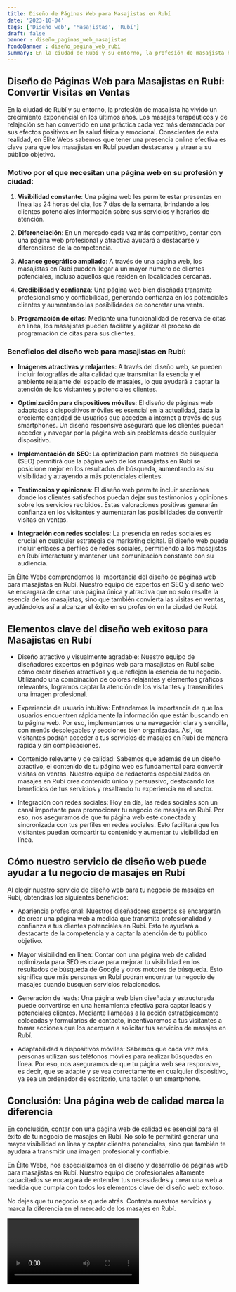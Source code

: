 ```yaml
---
title: Diseño de Páginas Web para Masajistas en Rubí
date: '2023-10-04'
tags: ['Diseño web', 'Masajistas', 'Rubí']
draft: false
banner : diseño_paginas_web_masajistas
fondoBanner : diseño_pagina_web_rubí
summary: En la ciudad de Rubí y su entorno, la profesión de masajista ha vivido un crecimiento exponencial en los últimos años. Los masajes terapéuticos y de relajación se han convertido en una práctica cada vez más demandada por sus efectos positivos en la salud física y emocional. Conscientes de esta realidad, en Élite Webs sabemos que tener una presencia online efectiva es clave para que los masajistas en Rubí puedan destacarse y atraer a su público objetivo.
---
```


## Diseño de Páginas Web para Masajistas en Rubí: Convertir Visitas en Ventas

En la ciudad de Rubí y su entorno, la profesión de masajista ha vivido un crecimiento exponencial en los últimos años. Los masajes terapéuticos y de relajación se han convertido en una práctica cada vez más demandada por sus efectos positivos en la salud física y emocional. Conscientes de esta realidad, en Élite Webs sabemos que tener una presencia online efectiva es clave para que los masajistas en Rubí puedan destacarse y atraer a su público objetivo.

### Motivo por el que necesitan una página web en su profesión y ciudad:

1. **Visibilidad constante**: Una página web les permite estar presentes en línea las 24 horas del día, los 7 días de la semana, brindando a los clientes potenciales información sobre sus servicios y horarios de atención.

2. **Diferenciación**: En un mercado cada vez más competitivo, contar con una página web profesional y atractiva ayudará a destacarse y diferenciarse de la competencia.

3. **Alcance geográfico ampliado**: A través de una página web, los masajistas en Rubí pueden llegar a un mayor número de clientes potenciales, incluso aquellos que residen en localidades cercanas.

4. **Credibilidad y confianza**: Una página web bien diseñada transmite profesionalismo y confiabilidad, generando confianza en los potenciales clientes y aumentando las posibilidades de concretar una venta.

5. **Programación de citas**: Mediante una funcionalidad de reserva de citas en línea, los masajistas pueden facilitar y agilizar el proceso de programación de citas para sus clientes.

### Beneficios del diseño web para masajistas en Rubí:

- **Imágenes atractivas y relajantes**: A través del diseño web, se pueden incluir fotografías de alta calidad que transmitan la esencia y el ambiente relajante del espacio de masajes, lo que ayudará a captar la atención de los visitantes y potenciales clientes.

- **Optimización para dispositivos móviles**: El diseño de páginas web adaptadas a dispositivos móviles es esencial en la actualidad, dada la creciente cantidad de usuarios que acceden a internet a través de sus smartphones. Un diseño responsive asegurará que los clientes puedan acceder y navegar por la página web sin problemas desde cualquier dispositivo.

- **Implementación de SEO**: La optimización para motores de búsqueda (SEO) permitirá que la página web de los masajistas en Rubí se posicione mejor en los resultados de búsqueda, aumentando así su visibilidad y atrayendo a más potenciales clientes.

- **Testimonios y opiniones**: El diseño web permite incluir secciones donde los clientes satisfechos puedan dejar sus testimonios y opiniones sobre los servicios recibidos. Estas valoraciones positivas generarán confianza en los visitantes y aumentarán las posibilidades de convertir visitas en ventas.

- **Integración con redes sociales**: La presencia en redes sociales es crucial en cualquier estrategia de marketing digital. El diseño web puede incluir enlaces a perfiles de redes sociales, permitiendo a los masajistas en Rubí interactuar y mantener una comunicación constante con su audiencia.

En Élite Webs comprendemos la importancia del diseño de páginas web para masajistas en Rubí. Nuestro equipo de expertos en SEO y diseño web se encargará de crear una página única y atractiva que no solo resalte la esencia de los masajistas, sino que también convierta las visitas en ventas, ayudándolos así a alcanzar el éxito en su profesión en la ciudad de Rubí.

<GifSeo />

<Cta />

## Elementos clave del diseño web exitoso para Masajistas en Rubí

- Diseño atractivo y visualmente agradable: Nuestro equipo de diseñadores expertos en páginas web para masajistas en Rubí sabe cómo crear diseños atractivos y que reflejen la esencia de tu negocio. Utilizando una combinación de colores relajantes y elementos gráficos relevantes, logramos captar la atención de los visitantes y transmitirles una imagen profesional.

- Experiencia de usuario intuitiva: Entendemos la importancia de que los usuarios encuentren rápidamente la información que están buscando en tu página web. Por eso, implementamos una navegación clara y sencilla, con menús desplegables y secciones bien organizadas. Así, los visitantes podrán acceder a tus servicios de masajes en Rubí de manera rápida y sin complicaciones.

- Contenido relevante y de calidad: Sabemos que además de un diseño atractivo, el contenido de tu página web es fundamental para convertir visitas en ventas. Nuestro equipo de redactores especializados en masajes en Rubí crea contenido único y persuasivo, destacando los beneficios de tus servicios y resaltando tu experiencia en el sector.

- Integración con redes sociales: Hoy en día, las redes sociales son un canal importante para promocionar tu negocio de masajes en Rubí. Por eso, nos aseguramos de que tu página web esté conectada y sincronizada con tus perfiles en redes sociales. Esto facilitará que los visitantes puedan compartir tu contenido y aumentar tu visibilidad en línea.

## Cómo nuestro servicio de diseño web puede ayudar a tu negocio de masajes en Rubí

Al elegir nuestro servicio de diseño web para tu negocio de masajes en Rubí, obtendrás los siguientes beneficios:

- Apariencia profesional: Nuestros diseñadores expertos se encargarán de crear una página web a medida que transmita profesionalidad y confianza a tus clientes potenciales en Rubí. Esto te ayudará a destacarte de la competencia y a captar la atención de tu público objetivo.

- Mayor visibilidad en línea: Contar con una página web de calidad optimizada para SEO es clave para mejorar tu visibilidad en los resultados de búsqueda de Google y otros motores de búsqueda. Esto significa que más personas en Rubí podrán encontrar tu negocio de masajes cuando busquen servicios relacionados.

- Generación de leads: Una página web bien diseñada y estructurada puede convertirse en una herramienta efectiva para captar leads y potenciales clientes. Mediante llamadas a la acción estratégicamente colocadas y formularios de contacto, incentivaremos a tus visitantes a tomar acciones que los acerquen a solicitar tus servicios de masajes en Rubí.

- Adaptabilidad a dispositivos móviles: Sabemos que cada vez más personas utilizan sus teléfonos móviles para realizar búsquedas en línea. Por eso, nos aseguramos de que tu página web sea responsive, es decir, que se adapte y se vea correctamente en cualquier dispositivo, ya sea un ordenador de escritorio, una tablet o un smartphone.

## Conclusión: Una página web de calidad marca la diferencia

En conclusión, contar con una página web de calidad es esencial para el éxito de tu negocio de masajes en Rubí. No solo te permitirá generar una mayor visibilidad en línea y captar clientes potenciales, sino que también te ayudará a transmitir una imagen profesional y confiable.

En Élite Webs, nos especializamos en el diseño y desarrollo de páginas web para masajistas en Rubí. Nuestro equipo de profesionales altamente capacitados se encargará de entender tus necesidades y crear una web a medida que cumpla con todos los elementos clave del diseño web exitoso.

No dejes que tu negocio se quede atrás. Contrata nuestros servicios y marca la diferencia en el mercado de los masajes en Rubí.

<Video />

<CtaBot job='Masajistas' city='Rubí'/>

<Gmaps query='Rubí+españa+maps' />